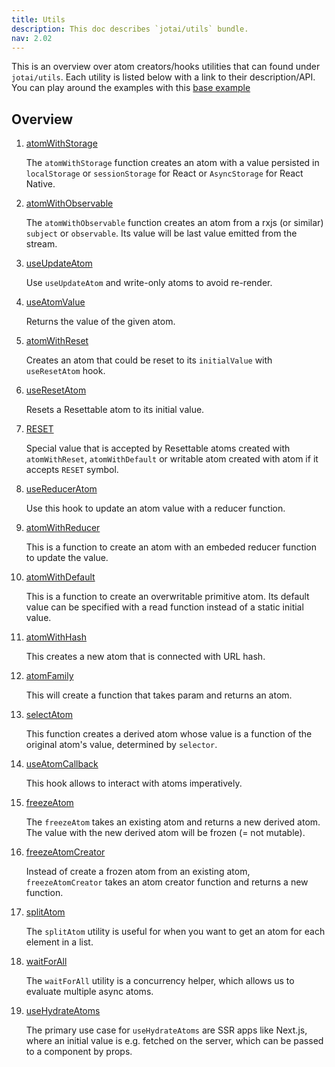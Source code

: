```yaml
---
title: Utils
description: This doc describes `jotai/utils` bundle.
nav: 2.02
---
```


This is an overview over atom creators/hooks utilities that can found under `jotai/utils`. Each utility is listed below with a link to their description/API.
You can play around the examples with this [base example](https://codesandbox.io/s/red-wind-eptiu0)

## Overview

1. [atomWithStorage](../utils/atom-with-storage.mdx)

   The `atomWithStorage` function creates an atom with a value persisted in `localStorage` or `sessionStorage` for React or `AsyncStorage` for React Native.

2. [atomWithObservable](../utils/atom-with-observable.mdx)

   The `atomWithObservable` function creates an atom from a rxjs (or similar) `subject` or `observable`. Its value will be last value emitted from the stream.

3. [useUpdateAtom](../utils/use-update-atom.mdx)

   Use `useUpdateAtom` and write-only atoms to avoid re-render.

4. [useAtomValue](../utils/use-atom-value.mdx)

   Returns the value of the given atom.

5. [atomWithReset](../utils/atom-with-reset.mdx)

   Creates an atom that could be reset to its `initialValue` with `useResetAtom` hook.

6. [useResetAtom](../utils/use-reset-atom.mdx)

   Resets a Resettable atom to its initial value.

7. [RESET](../utils/reset.mdx)

   Special value that is accepted by Resettable atoms created with `atomWithReset`, `atomWithDefault` or writable atom created with atom if it accepts `RESET` symbol.

8. [useReducerAtom](../utils/use-reducer-atom.mdx)

   Use this hook to update an atom value with a reducer function.

9.  [atomWithReducer](../utils/atom-with-reducer.mdx)

    This is a function to create an atom with an embeded reducer function to update the value.

10. [atomWithDefault](../utils/atom-with-default.mdx)

    This is a function to create an overwritable primitive atom. Its default value can be specified with a read function instead of a static initial value.

11. [atomWithHash](../utils/atom-with-hash.mdx)

    This creates a new atom that is connected with URL hash.

12. [atomFamily](../utils/atom-family.mdx)

    This will create a function that takes param and returns an atom.

13. [selectAtom](../utils/select-atom.mdx)

    This function creates a derived atom whose value is a function of the original atom's value, determined by `selector`.

14. [useAtomCallback](../utils/use-atom-callback.mdx)

    This hook allows to interact with atoms imperatively.

15. [freezeAtom](../utils/freeze-atom.mdx)

    The `freezeAtom` takes an existing atom and returns a new derived atom. The value with the new derived atom will be frozen (= not mutable).

16. [freezeAtomCreator](../utils/freeze-atom-creator.mdx)

    Instead of create a frozen atom from an existing atom, `freezeAtomCreator` takes an atom creator function and returns a new function.

17. [splitAtom](../utils/split-atom.mdx)

    The `splitAtom` utility is useful for when you want to get an atom for each element in a list.

18. [waitForAll](../utils/wait-for-all.mdx)

    The `waitForAll` utility is a concurrency helper, which allows us to evaluate multiple async atoms.

19. [useHydrateAtoms](../utils/use-hydrate-atoms.mdx)

    The primary use case for `useHydrateAtoms` are SSR apps like Next.js, where an initial value is e.g. fetched on the server, which can be passed to a component by props.
